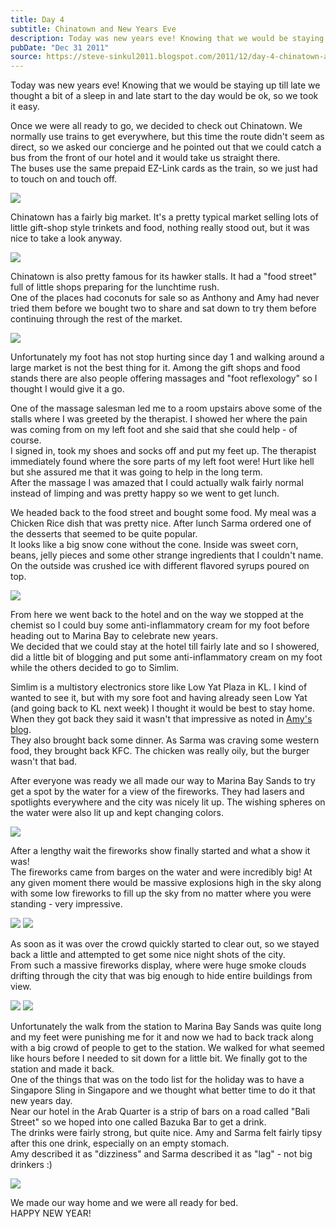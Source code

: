 ```yaml
---
title: Day 4
subtitle: Chinatown and New Years Eve
description: Today was new years eve! Knowing that we would be staying up till late we thought a bit of a sleep in and late start to the day would be ok,...
pubDate: "Dec 31 2011"
source: https://steve-sinkul2011.blogspot.com/2011/12/day-4-chinatown-and-new-years-eve.html
---
```



Today was new years eve! Knowing that we would be staying up till late we thought a bit of a sleep in and late start to the day would be ok, so we took it easy.

Once we were all ready to go, we decided to check out Chinatown. We normally use trains to get everywhere, but this time the route didn't seem as direct, so we asked our concierge and he pointed out that we could catch a bus from the front of our hotel and it would take us straight there.  
The buses use the same prepaid EZ-Link cards as the train, so we just had to touch on and touch off.

<Img src="2011-singapore-kuala-lumpur/mlpfkk4mzwt41mcl5e8z.jpg" />

Chinatown has a fairly big market. It's a pretty typical market selling lots of little gift-shop style trinkets and food, nothing really stood out, but it was nice to take a look anyway.

<Img
  originalAspectRatio
  src="2011-singapore-kuala-lumpur/adqnldkn0tkjjn8j3ykt.jpg"
/>

Chinatown is also pretty famous for its hawker stalls. It had a "food street" full of little shops preparing for the lunchtime rush.  
One of the places had coconuts for sale so as Anthony and Amy had never tried them before we bought two to share and sat down to try them before continuing through the rest of the market.

<Img
  originalAspectRatio
  src="2011-singapore-kuala-lumpur/znpgjrw2ew0nqcuejrwr.jpg"
/>

Unfortunately my foot has not stop hurting since day 1 and walking around a large market is not the best thing for it. Among the gift shops and food stands there are also people offering massages and "foot reflexology" so I thought I would give it a go.

One of the massage salesman led me to a room upstairs above some of the stalls where I was greeted by the therapist. I showed her where the pain was coming from on my left foot and she said that she could help - of course.  
I signed in, took my shoes and socks off and put my feet up. The therapist immediately found where the sore parts of my left foot were! Hurt like hell but she assured me that it was going to help in the long term.  
After the massage I was amazed that I could actually walk fairly normal instead of limping and was pretty happy so we went to get lunch.

We headed back to the food street and bought some food. My meal was a Chicken Rice dish that was pretty nice. After lunch Sarma ordered one of the desserts that seemed to be quite popular.  
It looks like a big snow cone without the cone. Inside was sweet corn, beans, jelly pieces and some other strange ingredients that I couldn't name. On the outside was crushed ice with different flavored syrups poured on top.

<Img
  originalAspectRatio
  src="2011-singapore-kuala-lumpur/p92scazx8ufrh8dkszlc.jpg"
/>

From here we went back to the hotel and on the way we stopped at the chemist so I could buy some anti-inflammatory cream for my foot before heading out to Marina Bay to celebrate new years.  
We decided that we could stay at the hotel till fairly late and so I showered, did a little bit of blogging and put some anti-inflammatory cream on my foot while the others decided to go to Simlim.

Simlim is a multistory electronics store like Low Yat Plaza in KL. I kind of wanted to see it, but with my sore foot and having already seen Low Yat (and going back to KL next week) I thought it would be best to stay home.  
When they got back they said it wasn't that impressive as noted in [Amy's blog](http://blog.travelpod.com/travel-blog-entries/amynp/4/1325361603/tpod.html#_).  
They also brought back some dinner. As Sarma was craving some western food, they brought back KFC. The chicken was really oily, but the burger wasn't that bad.

After everyone was ready we all made our way to Marina Bay Sands to try get a spot by the water for a view of the fireworks. They had lasers and spotlights everywhere and the city was nicely lit up. The wishing spheres on the water were also lit up and kept changing colors.

<Img
  originalAspectRatio
  src="2011-singapore-kuala-lumpur/jwghqqmz5e0phz9dodca.jpg"
/>

After a lengthy wait the fireworks show finally started and what a show it was!  
The fireworks came from barges on the water and were incredibly big! At any given moment there would be massive explosions high in the sky along with some low fireworks to fill up the sky from no matter where you were standing - very impressive.

<Grid>
  <Img src="2011-singapore-kuala-lumpur/dkm7judksd3t5vpedbcs.jpg" />
  <Img src="2011-singapore-kuala-lumpur/f84xkgqzw3ayoinsikbm.jpg" />
</Grid>

As soon as it was over the crowd quickly started to clear out, so we stayed back a little and attempted to get some nice night shots of the city.  
From such a massive fireworks display, where were huge smoke clouds drifting through the city that was big enough to hide entire buildings from view.

<Grid>
  <Img src="2011-singapore-kuala-lumpur/unoat74lbzguc4ixojrs.jpg" />
  <Img src="2011-singapore-kuala-lumpur/ep3gvqotn7gleqv52gyv.jpg" />
</Grid>

Unfortunately the walk from the station to Marina Bay Sands was quite long and my feet were punishing me for it and now we had to back track along with a big crowd of people to get to the station. We walked for what seemed like hours before I needed to sit down for a little bit. We finally got to the station and made it back.  
One of the things that was on the todo list for the holiday was to have a Singapore Sling in Singapore and we thought what better time to do it that new years day.  
Near our hotel in the Arab Quarter is a strip of bars on a road called "Bali Street" so we hoped into one called Bazuka Bar to get a drink.  
The drinks were fairly strong, but quite nice. Amy and Sarma felt fairly tipsy after this one drink, especially on an empty stomach.  
Amy described it as "dizziness" and Sarma described it as "lag" - not big drinkers :)

<Img
  originalAspectRatio
  src="2011-singapore-kuala-lumpur/sadijiqpnwpf33xoye0v.jpg"
/>

We made our way home and we were all ready for bed.  
HAPPY NEW YEAR!
